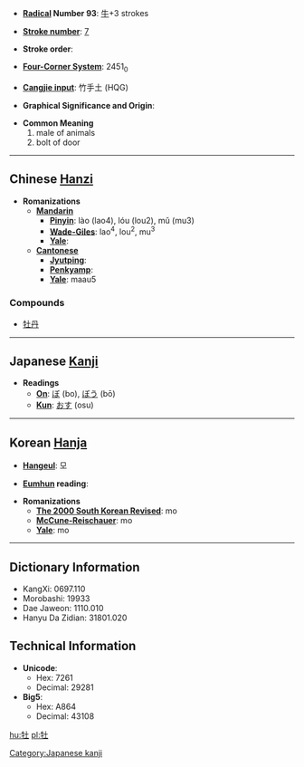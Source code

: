 * '''[[Wiktionary:Chinese radical index| Radical]] Number 93''': [[Wiktionary:Chinese radical index 牛|牛]]+3 strokes

* '''[[Wiktionary:Chinese total strokes index|Stroke number]]''': [[Wiktionary:Chinese total strokes index 7|7]]

* '''Stroke order''': 

* '''[[Wiktionary:Chinese four corner index|Four-Corner System]]''': 2451<sub>0</sub>

* '''[[Wiktionary:Chinese Cangjie index|Cangjie input]]''': 竹手土 (HQG)

* '''Graphical Significance and Origin''': 

* '''Common Meaning'''
*#male of animals
*# bolt of door


----

== Chinese [[Hanzi]] ==

* '''Romanizations'''
** '''[[Mandarin]]'''
*** '''[[Pinyin]]''': lào (lao4), lóu (lou2), mǔ (mu3)
*** '''[[Wade-Giles]]''': lao<sup>4</sup>, lou<sup>2</sup>, mu<sup>3</sup>
*** '''[[Yale]]''': 
** '''[[Cantonese]]'''
*** '''[[Jyutping]]''':
*** '''[[Penkyamp]]''': 
*** '''[[Yale]]''': maau5

===Compounds===
*[[牡丹]]


----

== Japanese [[Kanji]] ==

* '''Readings'''
** '''[[On]]''': [[ぼ]] (bo), [[ぼう]] (bō)
** '''[[Kun]]''': [[おす]] (osu)


----

== Korean [[Hanja]] ==

* '''[[Hangeul]]''': 모

* '''[[Eumhun]] reading''': 

* '''Romanizations'''
** '''[[The 2000 South Korean Revised Romanization|The 2000 South Korean Revised]]''': mo
** '''[[McCune-Reischauer]]''': mo
** '''[[Yale]]''': mo

----

== Dictionary Information ==

* KangXi: 0697.110
* Morobashi: 19933
* Dae Jaweon: 1110.010
* Hanyu Da Zidian: 31801.020

== Technical Information ==

* '''Unicode''':
** Hex: 7261
** Decimal: 29281
* '''Big5''':
** Hex: A864
** Decimal: 43108

[[Category:Japanese kanji]]

[[hu:牡]]
[[pl:牡]]